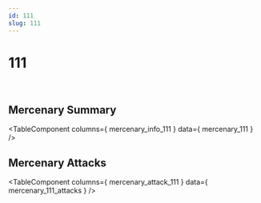 ```yaml
---
id: 111
slug: 111
---
```



# 111

<div style = {{ display: "flex" }}>
    <Image img={require('@site/static/img/mercenaries/illust/thum_char_view_n_111.jpg')}/>
    <Image img={require('@site/static/img/mercenaries/illust/thum_char_view_o_111.jpg')}/>
</div>

## Mercenary Summary

<TableComponent
  columns={ mercenary_info_111 }
  data={ mercenary_111 }
/>

## Mercenary Attacks

<TableComponent
  columns={ mercenary_attack_111 }
  data={ mercenary_111_attacks }
/>